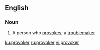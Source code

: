 ==English==

===Noun===
{{en-noun}}

# A person who [[provoke]]s; a [[troublemaker]]

[[ku:provoker]]
[[ru:provoker]]
[[vi:provoker]]